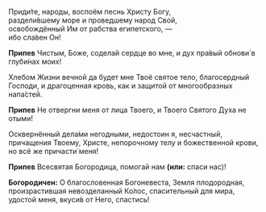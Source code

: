 Приди́те, народы, воспоём песнь Христу Богу,  
раздели́вшему море и проведшему народ Свой,  
освобождённый Им от рабства египетского, —  
ибо сла́вен Он!

**Припев** Чистым, Боже, соделай сердце во мне, и дух пра́вый обнови́ в глуби́нах моих!

Хлебом Жизни вечной да будет мне Твоё святое тело, благосердный Господи, и драгоценная кровь, как и защитой от многообразных напа́стей.

**Припев** Не отвергни меня от лица Твоего, и Твоего Святого Духа не отыми́!

Осквернённый дела́ми негодными, недостоин я, несчастный, причащения Твоему, Христе, непорочному телу и божественной крови, но всё же причасти́ меня!

**Припев** Всесвятая Богородица, помогай нам **(или:** спаси нас<R>)</R>!

**Богородичен:** О благословенная Богоневеста, Земля плодородная, произрастившая невозделанный Ко́лос, спасительный для мира, удостой меня, вкуси́в от Него, спастись!
